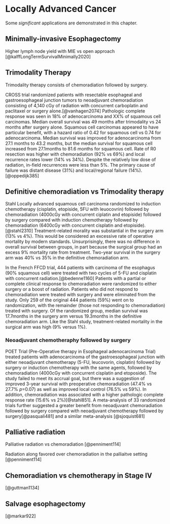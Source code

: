 # Locally Advanced Cancer

Some _significant_ applications are demonstrated in this chapter.

## Minimally-invasive Esophagectomy

Higher lymph node yield with MIE vs open approach [@kalffLongTermSurvivalMinimally2020]

## Trimodality Therapy

Trimodality therapy consists of chemoradiation followed by surgery.  

CROSS trial randomized patients with resectable esophageal and gastroesophageal junction tumors to neoadjuvant chemoradiation consisting of 4,140 cGy of radiation with concurrent carboplatin and paclitaxel or surgery alone.[@vanhagen2074] Pathologic complete response was seen in 18% of adenocarcinoma and XX% of squamous cell carcinomas. Median overall survival was 49 months after trimodality vs 24 months after surgery alone. Squamous cell carcinomas appeared to have particular benefit, with a hazard ratio of 0.42 for squamous cell vs 0.74 for adenocarcinoma. Median survival was improved for adenocarcinoma from 27.1 months to 43.2 months, but the median survival for squamous cell increased from 27.1months to 81.6 months for squamous cell.   Rate of R0 resection was higher with chemoradiation (92% vs 69%) and  local recurrence rates lower (14% vs 34%). Despite the relatively low dose of radiation, in-field recurrences were less than 5%. The primary cause of failure was distant disease (31%) and local/regional failure (14%).[@oppedijk385]

## Definitive chemoradiation vs Trimodality therapy

Stahl Locally advanced squamous cell carcinoma randomized to induction chemotherapy (cisplatin, etopiside, 5FU with leuocovrin) followed by chemoradiation (4000cGy with concurrent ciplatin and etopiside) followed by surgery compared with induction chemotherapy followed by chemoradiation (6400cGy with concurrent cisplatin and etopiside).[@stahl2310]  Treatment-related morality was substantial in the surgery arm (13% vs 4%). This would be considered an excessive rate of operative mortality by modern standards.  Unsurprisingly, there was no difference in overall survival between groups, in part because the surgical group had an excess 9% mortality rate from treatment. Two-year survival in the surgery arm was 40% vs 35% in the definitive chemoradiation arm. 

In the French FFCD trial, 444 patients with carcinoma of the esophagus (90% squamous cell) were treated with two cycles of 5-FU and cisplatin with concurrent radiation.[@bedenne1160]  Patients with a partial or complete clinical response to chemoradiation were randomized to either surgery or a boost of radiation. Patients who did not respond to chemoradiation were treated with surgery and were eliminated from the study.  Only 259 of the original 444 patients (59%) went on to randomization, with the remainder (those not responding to chemoradiation) treated with surgery.  Of the randomized group, median survival was 17.7months in the surgery arm versus 19.3months in the definitive chemoradiation arm. Like the Stahl study, treatment-related mortality in the surgical arm was high (9% versus 1%). 

### Neoadjuvant chemotheraphy followed by surgery

POET Trial (Pre-Operative therapy in Esophageal adenocarcinoma Trial) treated patients with adenocarcinoma of the gastroesophageal junction with either neoadjuvant chemotherapy (5-FU, leucovorin, cisplatin) followed by surgery or induction chemotherapy with the same agents, followed by chemoradiation (4000cGy with concurrent cisplatin and etoposide).  The study failed to meet its accrual goal, but there was a suggestion of improved 3-year survival with preoperative chemoradiation (47.4% vs 27.7% *p*=0.07) as well as improved local control (76.5% vs 59%). In addition, chemoradiation was associated with a higher pathologic complete response rate (15.6% vs 2%)[@stahl851].  A meta-analysis of 33 randomized trials further suggested a greater benefit from neoadjuvant chemoradiation followed by surgery compared with neoadjuvant chemotherapy followed by surgery[@pasquali481] and a similar meta-analysis [@sjoquist681]



## Palliative radiation

Palliative radiation vs chemoradiation [@penniment114]

Radiation along favored over chemoradiation in the palliaitve setting [@penniment114]


## Chemoradiation vs chemotherapy in Stage IV

[@guttman1134]


## Salvage esophagectomy

[@markar922]
